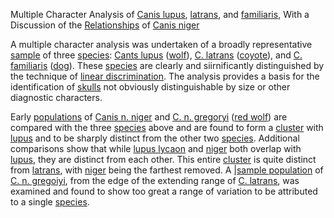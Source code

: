 Multiple Character Analysis of [[Gray wolf|Canis lupus]], [[Coyote|latrans]], and [[Dog|familiaris]], With a Discussion of the [[Correlation and dependence|Relationships]] of [[Red wolf|Canis niger]]

A multiple character analysis was undertaken of a broadly representative [[Sample (statistics)|sample]] of three [[Species|species]]: [[Gray wolf|Cants lupus]] ([[Gray wolf|wolf]]), [[Coyote|C. latrans]] ([[Coyote|coyote]]), and [[Dog|C. familiaris]] ([[Dog|dog]]). These [[Species|species]] are clearly and siirnificantly distinguished by the technique of [[Linear discriminant analysis|linear discrimination]]. The analysis provides a basis for the identification of [[Skull|skulls]] not obviously distinguishable by size or other diagnostic characters.

Early [[Population|populations]] of [[Red wolf|Canis n. niger]] and [[Gregory's wolf|C. n. gregoryi]] ([[Red wolf|red wolf]]) are compared with the three [[Species|species]] above and are found to form a [[Cluster sampling|cluster]] with [[Gray wolf|lupus]] and to be sharply distinct from the other two [[Species|species]]. Additional comparisons show that while [[Eastern wolf|lupus lycaon]] and [[Red wolf|niger]] both overlap with [[Gray wolf|lupus]], they are distinct from each other. This entire [[Cluster sampling|cluster]] is quite distinct from [[Coyote|latrans]], with [[Red wolf|niger]] being the farthest removed. A [[Sample (statistics)||sample population]] of [[Gregory's wolf|C. n. gregoiyi]], from the edge of the extending range of [[Coyote|C. latrans]], was examined and found to show too great a range of variation to be attributed to a single [[Species|species]].
